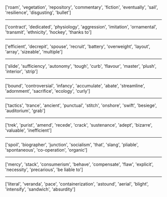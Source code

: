 ['roam', 'vegetation', 'repository', 'commentary', 'fiction', 'eventually', 'sail', 'resilience', 'disgusting', 'bullet']
<hr>
['contract', 'dedicated', 'physiology', 'aggression', 'imitation', 'ornamental', 'transmit', 'ethnicity', 'hockey', 'thanks to']
<hr>
['efficient', 'decrepit', 'spouse', 'recruit', 'battery', 'overweight', 'layout', 'array', 'sizeable', 'multiple']
<hr>
['slide', 'sufficiency', 'autonomy', 'tough', 'curb', 'flavour', 'master', 'plush', 'interior', 'strip']
<hr>
['bound', 'controversial', 'infancy', 'accumulate', 'abate', 'streamline', 'adornment', 'sacrifice', 'ecology', 'curly']
<hr>
['tactics', 'trance', 'ancient', 'punctual', 'stitch', 'onshore', 'swift', 'besiege', 'auditorium', 'grab']
<hr>
['trek', 'purist', 'amend', 'recede', 'crack', 'sustenance', 'adept', 'bizarre', 'valuable', 'inefficient']
<hr>
['spoil', 'biographer', 'junction', 'socialism', 'that', 'slang', 'pliable', 'spontaneous', 'co-operation', 'organic']
<hr>
['mercy', 'stack', 'consumerism', 'behave', 'compensate', 'flaw', 'explicit', 'necessity', 'precarious', 'be liable to']
<hr>
['literal', 'veranda', 'pace', 'containerization', 'astound', 'aerial', 'blight', 'intensify', 'sandwich', 'absurdity']